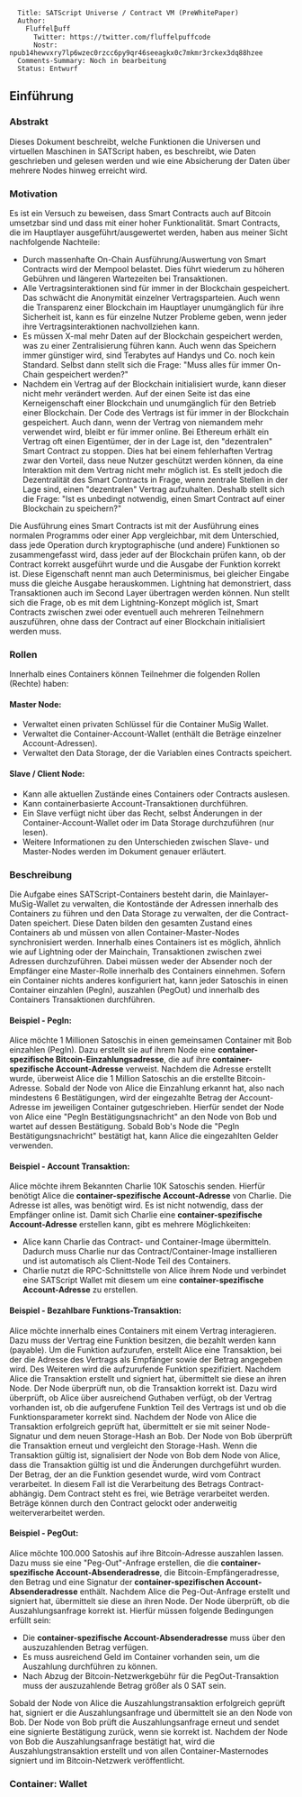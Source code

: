 <pre>
  Title: SATScript Universe / Contract VM (PreWhitePaper)
  Author: 
    Fluffel₿uff
      Twitter: https://twitter.com/fluffelpuffcode
      Nostr: npub14hewvxry7lp6wzec0rzcc6py9qr46seeagkx0c7mkmr3rckex3dq88hzee
  Comments-Summary: Noch in bearbeitung
  Status: Entwurf
</pre>

== Einführung ==

=== Abstrakt ===

Dieses Dokument beschreibt, welche Funktionen die Universen und virtuellen Maschinen in SATScript haben,
es beschreibt, wie Daten geschrieben und gelesen werden und wie eine Absicherung der Daten über mehrere Nodes hinweg erreicht wird.

=== Motivation ===

Es ist ein Versuch zu beweisen, dass Smart Contracts auch auf Bitcoin umsetzbar sind und dass mit einer hoher Funktionalität.
Smart Contracts, die im Hauptlayer ausgeführt/ausgewertet werden, haben aus meiner Sicht nachfolgende Nachteile:
* Durch massenhafte On-Chain Ausführung/Auswertung von Smart Contracts wird der Mempool belastet. Dies führt wiederum zu höheren Gebühren und längeren Wartezeiten bei Transaktionen.
* Alle Vertragsinteraktionen sind für immer in der Blockchain gespeichert. Das schwächt die Anonymität einzelner Vertragsparteien. Auch wenn die Transparenz einer Blockchain im Hauptlayer unumgänglich für ihre Sicherheit ist, kann es für einzelne Nutzer Probleme geben, wenn jeder ihre Vertragsinteraktionen nachvollziehen kann.
* Es müssen X-mal mehr Daten auf der Blockchain gespeichert werden, was zu einer Zentralisierung führen kann. Auch wenn das Speichern immer günstiger wird, sind Terabytes auf Handys und Co. noch kein Standard. Selbst dann stellt sich die Frage: "Muss alles für immer On-Chain gespeichert werden?"
* Nachdem ein Vertrag auf der Blockchain initialisiert wurde, kann dieser nicht mehr verändert werden. Auf der einen Seite ist das eine Kerneigenschaft einer Blockchain und unumgänglich für den Betrieb einer Blockchain. Der Code des Vertrags ist für immer in der Blockchain gespeichert. Auch dann, wenn der Vertrag von niemandem mehr verwendet wird, bleibt er für immer online. Bei Ethereum erhält ein Vertrag oft einen Eigentümer, der in der Lage ist, den "dezentralen" Smart Contract zu stoppen. Dies hat bei einem fehlerhaften Vertrag zwar den Vorteil, dass neue Nutzer geschützt werden können, da eine Interaktion mit dem Vertrag nicht mehr möglich ist. Es stellt jedoch die Dezentralität des Smart Contracts in Frage, wenn zentrale Stellen in der Lage sind, einen "dezentralen" Vertrag aufzuhalten. Deshalb stellt sich die Frage: "Ist es unbedingt notwendig, einen Smart Contract auf einer Blockchain zu speichern?"


Die Ausführung eines Smart Contracts ist mit der Ausführung eines normalen Programms oder einer App vergleichbar, mit dem Unterschied, dass jede Operation durch kryptographische (und andere) Funktionen so zusammengefasst wird, dass jeder auf der Blockchain prüfen kann, ob der Contract korrekt ausgeführt wurde und die Ausgabe der Funktion korrekt ist. Diese Eigenschaft nennt man auch Determinismus, bei gleicher Eingabe muss die gleiche Ausgabe herauskommen. Lightning hat demonstriert, dass Transaktionen auch im Second Layer übertragen werden können. Nun stellt sich die Frage, ob es mit dem Lightning-Konzept möglich ist, Smart Contracts zwischen zwei oder eventuell auch mehreren Teilnehmern auszuführen, ohne dass der Contract auf einer Blockchain initialisiert werden muss.

=== Rollen ===

Innerhalb eines Containers können Teilnehmer die folgenden Rollen (Rechte) haben:

==== Master Node: ====

* Verwaltet einen privaten Schlüssel für die Container MuSig Wallet.
* Verwaltet die Container-Account-Wallet (enthält die Beträge einzelner Account-Adressen).
* Verwaltet den Data Storage, der die Variablen eines Contracts speichert.

==== Slave / Client Node: ====

* Kann alle aktuellen Zustände eines Containers oder Contracts auslesen.
* Kann containerbasierte Account-Transaktionen durchführen.
* Ein Slave verfügt nicht über das Recht, selbst Änderungen in der Container-Account-Wallet oder im Data Storage durchzuführen (nur lesen).
* Weitere Informationen zu den Unterschieden zwischen Slave- und Master-Nodes werden im Dokument genauer erläutert.

=== Beschreibung ===

Die Aufgabe eines SATScript-Containers besteht darin, die Mainlayer-MuSig-Wallet zu verwalten, die Kontostände der Adressen innerhalb des Containers zu führen und den Data Storage zu verwalten, der die Contract-Daten speichert. Diese Daten bilden den gesamten Zustand eines Containers ab und müssen von allen Container-Master-Nodes synchronisiert werden. Innerhalb eines Containers ist es möglich, ähnlich wie auf Lightning oder der Mainchain, Transaktionen zwischen zwei Adressen durchzuführen. Dabei müssen weder der Absender noch der Empfänger eine Master-Rolle innerhalb des Containers einnehmen. Sofern ein Container nichts anderes konfiguriert hat, kann jeder Satoschis in einen Container einzahlen (PegIn), auszahlen (PegOut) und innerhalb des Containers Transaktionen durchführen.

==== Beispiel - PegIn: ====

Alice möchte 1 Millionen Satoschis in einen gemeinsamen Container mit Bob einzahlen (PegIn). Dazu erstellt sie auf ihrem Node eine <b>container-spezifische Bitcoin-Einzahlungsadresse</b>, die auf ihre <b> container-spezifische Account-Adresse</b> verweist. Nachdem die Adresse erstellt wurde, überweist Alice die 1 Million Satoschis an die erstellte Bitcoin-Adresse. Sobald der Node von Alice die Einzahlung erkannt hat, also nach mindestens 6 Bestätigungen, wird der eingezahlte Betrag der Account-Adresse im jeweiligen Container gutgeschrieben. Hierfür sendet der Node von Alice eine "PegIn Bestätigungsnachricht" an den Node von Bob und wartet auf dessen Bestätigung. Sobald Bob's Node die "PegIn Bestätigungsnachricht" bestätigt hat, kann Alice die eingezahlten Gelder verwenden.


==== Beispiel - Account Transaktion: ====

Alice möchte ihrem Bekannten Charlie 10K Satoschis senden. Hierfür benötigt Alice die <b>container-spezifische Account-Adresse</b> von Charlie. Die Adresse ist alles, was benötigt wird. Es ist nicht notwendig, dass der Empfänger online ist. Damit sich Charlie eine <b>container-spezifische Account-Adresse</b> erstellen kann, gibt es mehrere Möglichkeiten:

* Alice kann Charlie das Contract- und Container-Image übermitteln. Dadurch muss Charlie nur das Contract/Container-Image installieren und ist automatisch als Client-Node Teil des Containers. 
* Charlie nutzt die RPC-Schnittstelle von Alice ihrem Node und verbindet eine SATScript Wallet mit diesem um eine <b>container-spezifische Account-Adresse</b> zu erstellen.

==== Beispiel - Bezahlbare Funktions-Transaktion: ====

Alice möchte innerhalb eines Containers mit einem Vertrag interagieren. Dazu muss der Vertrag eine Funktion besitzen, die bezahlt werden kann (payable). Um die Funktion aufzurufen, erstellt Alice eine Transaktion, bei der die Adresse des Vertrags als Empfänger sowie der Betrag angegeben wird. Des Weiteren wird die aufzurufende Funktion spezifiziert. Nachdem Alice die Transaktion erstellt und signiert hat, übermittelt sie diese an ihren Node. Der Node überprüft nun, ob die Transaktion korrekt ist. Dazu wird überprüft, ob Alice über ausreichend Guthaben verfügt, ob der Vertrag vorhanden ist, ob die aufgerufene Funktion Teil des Vertrags ist und ob die Funktionsparameter korrekt sind. Nachdem der Node von Alice die Transaktion erfolgreich geprüft hat, übermittelt er sie mit seiner Node-Signatur und dem neuen Storage-Hash an Bob. Der Node von Bob überprüft die Transaktion erneut und vergleicht den Storage-Hash. Wenn die Transaktion gültig ist, signalisiert der Node von Bob dem Node von Alice, dass die Transaktion gültig ist und die Änderungen durchgeführt wurden. Der Betrag, der an die Funktion gesendet wurde, wird vom Contract verarbeitet. In diesem Fall ist die Verarbeitung des Betrags Contract-abhängig. Dem Contract steht es frei, wie Beträge verarbeitet werden. Beträge können durch den Contract gelockt oder anderweitig weiterverarbeitet werden.

==== Beispiel - PegOut: ====

Alice möchte 100.000 Satoshis auf ihre Bitcoin-Adresse auszahlen lassen. Dazu muss sie eine "Peg-Out"-Anfrage erstellen, die die <b>container-spezifische Account-Absenderadresse</b>, die Bitcoin-Empfängeradresse, den Betrag und eine Signatur der <b>container-spezifischen Account-Absenderadresse</b> enthält. Nachdem Alice die Peg-Out-Anfrage erstellt und signiert hat, übermittelt sie diese an ihren Node. Der Node überprüft, ob die Auszahlungsanfrage korrekt ist. Hierfür müssen folgende Bedingungen erfüllt sein:

* Die <b>container-spezifische Account-Absenderadresse</b> muss über den auszuzahlenden Betrag verfügen.
* Es muss ausreichend Geld im Container vorhanden sein, um die Auszahlung durchführen zu können.
* Nach Abzug der Bitcoin-Netzwerkgebühr für die PegOut-Transaktion muss der auszuzahlende Betrag größer als 0 SAT sein.

Sobald der Node von Alice die Auszahlungstransaktion erfolgreich geprüft hat, signiert er die Auszahlungsanfrage und übermittelt sie an den Node von Bob. Der Node von Bob prüft die Auszahlungsanfrage erneut und sendet eine signierte Bestätigung zurück, wenn sie korrekt ist. Nachdem der Node von Bob die Auszahlungsanfrage bestätigt hat, wird die Auszahlungstransaktion erstellt und von allen Container-Masternodes signiert und im Bitcoin-Netzwerk veröffentlicht.

=== Container: Wallet ===

